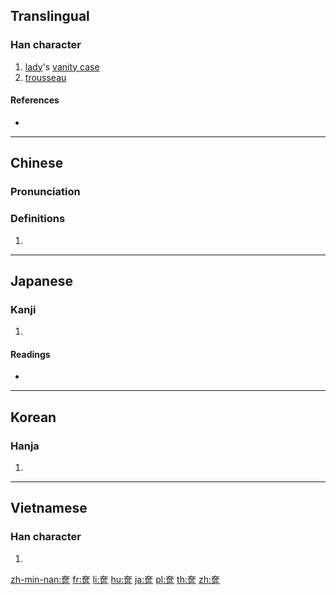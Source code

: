 {{character info/new}}
{{also|匳|奁}}
==Translingual==

===Han character===
{{Han char|rn=37|rad=大|as=11|sn=14|four=40716|canj=KSRR|ids=⿱大區}}

# [[lady]]'s [[vanity case]]
# [[trousseau]]

====References====
* {{Han ref|kx=0253.220|dkj=05991|dj=0515.190|hdz=10547.120|uh=5969|ud=22889|bh=B9DD|bd=47581}}

----

==Chinese==
{{zh-forms|s=奁}}

===Pronunciation===
{{zh-pron
|m=lián
|c=lim4
|mn=liâm
|mc=
|oc=
|ma=
|cat=n
}}

===Definitions===
{{zh-hanzi}}

# {{rfdef|lang=zh}}

----

==Japanese==

===Kanji===
{{ja-kanji|grade=|rs=大11}}

# {{defn|lang=ja|sort=大11}}

====Readings====
* {{ja-readings|on=[[れん]] (ren)|kun=[[くしげ]] (kushige)}}

----

==Korean==

===Hanja===
{{ko-hanja|hangeul=렴|rv=ryeom|mr=ryŏm}}

# {{defn|lang=ko|sort=大11}}

----

==Vietnamese==

===Han character===
{{vi-hantu|[[liêm]]|rs=大11}}

# {{defn|lang=vi|sort=大11}}

[[zh-min-nan:奩]]
[[fr:奩]]
[[li:奩]]
[[hu:奩]]
[[ja:奩]]
[[pl:奩]]
[[th:奩]]
[[zh:奩]]
